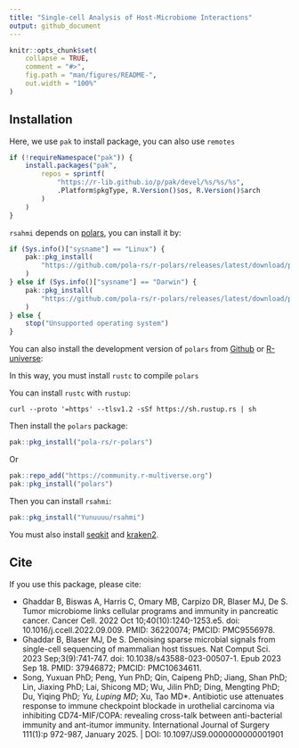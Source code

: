 ```yaml
---
title: "Single-cell Analysis of Host-Microbiome Interactions"
output: github_document
---
```


<!-- README.md is generated from README.Rmd. Please edit that file -->

```r
knitr::opts_chunk$set(
    collapse = TRUE,
    comment = "#>",
    fig.path = "man/figures/README-",
    out.width = "100%"
)
```

<!-- badges: start -->
<!-- badges: end -->

## Installation
Here, we use `pak` to install package, you can also use `remotes`
```r
if (!requireNamespace("pak")) {
    install.packages("pak",
        repos = sprintf(
            "https://r-lib.github.io/p/pak/devel/%s/%s/%s",
            .Platform$pkgType, R.Version()$os, R.Version()$arch
        )
    )
}
```

`rsahmi` depends on [polars](https://rpolars.github.io/index.html), you can
install it by:
```r
if (Sys.info()["sysname"] == "Linux") {
    pak::pkg_install(
        "https://github.com/pola-rs/r-polars/releases/latest/download/polars__x86_64-pc-linux-gnu.gz"
    )
} else if (Sys.info()["sysname"] == "Darwin") {
    pak::pkg_install(
        "https://github.com/pola-rs/r-polars/releases/latest/download/polars__x86_64-apple-darwin20.tgz"
    )
} else {
    stop("Unsupported operating system")
}
```

You can also install the development version of `polars` from
[Github](https://github.com/pola-rs/r-polars) or
[R-universe](https://community.r-multiverse.org):

In this way, you must install `rustc` to compile `polars`

You can install `rustc` with `rustup`:
```
curl --proto '=https' --tlsv1.2 -sSf https://sh.rustup.rs | sh
```

Then install the `polars` package:
```r
pak::pkg_install("pola-rs/r-polars")
```

Or 
```r
pak::repo_add("https://community.r-multiverse.org")
pak::pkg_install("polars")
```

Then you can install `rsahmi`:

```r
pak::pkg_install("Yunuuuu/rsahmi")
```

You must also install [seqkit](https://bioinf.shenwei.me/seqkit/) and
[kraken2](https://github.com/DerrickWood/kraken2/wiki/Manual).

## Cite
If you use this package, please cite:

 - Ghaddar B, Biswas A, Harris C, Omary MB, Carpizo DR, Blaser MJ, De S. Tumor
microbiome links cellular programs and immunity in pancreatic cancer. Cancer
Cell. 2022 Oct 10;40(10):1240-1253.e5. doi: 10.1016/j.ccell.2022.09.009. PMID:
36220074; PMCID: PMC9556978. 
 - Ghaddar B, Blaser MJ, De S. Denoising sparse microbial signals from
single-cell sequencing of mammalian host tissues. Nat Comput Sci. 2023
Sep;3(9):741-747. doi: 10.1038/s43588-023-00507-1. Epub 2023 Sep 18. PMID:
37946872; PMCID: PMC10634611.
 - Song, Yuxuan PhD; Peng, Yun PhD; Qin, Caipeng PhD; Jiang, Shan PhD; Lin,
 Jiaxing PhD; Lai, Shicong MD; Wu, Jilin PhD; Ding, Mengting PhD; Du, Yiqing
 PhD*; Yu, Luping MD*; Xu, Tao MD*. Antibiotic use attenuates response to immune
 checkpoint blockade in urothelial carcinoma via inhibiting CD74-MIF/COPA:
 revealing cross-talk between anti-bacterial immunity and ant-itumor immunity.
 International Journal of Surgery 111(1):p 972-987, January 2025. | DOI:
 10.1097/JS9.0000000000001901 
